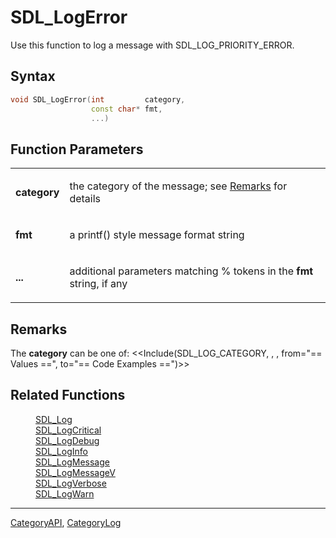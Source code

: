 
= SDL_LogError =
Use this function to log a message with SDL_LOG_PRIORITY_ERROR.


== Syntax ==
<syntaxhighlight lang='c++'>
void SDL_LogError(int         category,
                  const char* fmt,
                  ...)
</syntaxhighlight>

== Function Parameters ==
{|
|'''category'''
|the category of the message; see [[#category|Remarks]] for details
|-
|'''fmt'''
|a printf() style message format string
|-
|'''...'''
|additional parameters matching % tokens in the '''fmt''' string, if any
|}

== Remarks ==
<span id="category"></span>
The '''category''' can be one of:
<<Include(SDL_LOG_CATEGORY, , , from="== Values ==", to="== Code Examples ==")>>

== Related Functions ==
:[[SDL_Log]]
:[[SDL_LogCritical]]
:[[SDL_LogDebug]]
:[[SDL_LogInfo]]
:[[SDL_LogMessage]]
:[[SDL_LogMessageV]]
:[[SDL_LogVerbose]]
:[[SDL_LogWarn]]

----
[[CategoryAPI]], [[CategoryLog]]

